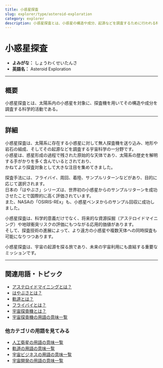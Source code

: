 ```yaml
---
title: 小惑星探査
slug: explorer/type/asteroid-exploration
category: explorer
description: 小惑星探査とは、小惑星の構造や成分、起源などを調査するために行われる科学的・技術的な探査活動である。
---
```



<Head>
  <script type="application/ld+json">
    {`{
      "@context": "https://schema.org",
      "@type": "DefinedTerm",
      "name": "小惑星探査",
      "inDefinedTermSet": "https://www.space-portal.org",
      "termCode": "explorer/type/asteroid-exploration",
      "description": "小惑星探査とは、小惑星の構造や成分、起源などを調査するために行われる科学的・技術的な探査活動である。",
      "url": "https://www.space-portal.org/docs/explorer/type/asteroid-exploration"
    }`}
  </script>
</Head>

# 小惑星探査

- **よみがな：** しょうわくせいたんさ  
- **英語名：** Asteroid Exploration  

---

## 概要

小惑星探査とは、太陽系内の小惑星を対象に、探査機を用いてその構造や成分を調査する科学的活動である。

---

## 詳細

小惑星探査は、太陽系に存在する小惑星に対して無人探査機を送り込み、地形や岩石の組成、そしてその起源などを調査する宇宙科学の一分野です。  
小惑星は、惑星形成の過程で残された原始的な天体であり、太陽系の歴史を解明する手がかりを多く含んでいるとされており、  
かねてより探査対象として大きな注目を集めてきました。  

探査手法には、フライバイ、周回、着陸、サンプルリターンなどがあり、目的に応じて選択されます。  
日本の「はやぶさ」シリーズは、世界初の小惑星からのサンプルリターンを成功させたことで国際的に高く評価されています。  
また、NASAの「OSIRIS-REx」も、小惑星ベンヌからのサンプル回収に成功しました。  

小惑星探査は、科学的意義だけでなく、将来的な資源採掘（アステロイドマイニング）や地球衝突リスクの評価にもつながる応用的価値があります。  
そして、探査技術の進展によって、より遠方の小惑星や複数天体への同時探査も可能になりつつあります。  

小惑星探査は、宇宙の起源を探る旅であり、未来の宇宙利用にも直結する重要なミッションです。

---

## 関連用語・トピック

- [アステロイドマイニングとは？](/business/category/asteroid-mining)
- [はやぶさとは？](/explorer/mission/hayabusa)
- [軌道とは？](/orbit/orbit)
- [フライバイとは？](/explorer/technology/flyby)
- [宇宙探査機とは？](/explorer/space-probe)
- [宇宙探査機の用語の意味一覧](/category/explorer)

### 他カテゴリの用語を見てみる
- [人工衛星の用語の意味一覧](/category/satellite)
- [軌道の用語の意味一覧](/category/orbit)
- [宇宙ビジネスの用語の意味一覧](/category/business)
- [宇宙開発の用語の意味一覧](/category/glossary)
